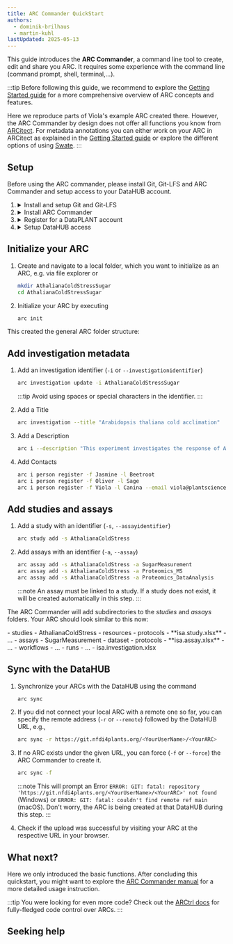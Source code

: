 ```yaml
---
title: ARC Commander QuickStart
authors:
  - dominik-brilhaus
  - martin-kuhl
lastUpdated: 2025-05-13
---
```





This guide introduces the **ARC Commander**, a command line tool to create, edit and share you ARC.
It requires some experience with the command line (command prompt, shell, terminal,...).

:::tip
Before following this guide, we recommend to explore the [Getting Started guide](/nfdi4plants.knowledgebase/start-here/) for a more comprehensive overview of ARC concepts and features.

Here we reproduce parts of Viola's example ARC created there. However, the ARC Commander by design does not offer all functions you know from [ARCitect](/nfdi4plants.knowledgebase/arcitect/).
For metadata annotations you can either work on your ARC in ARCitect as explained in the [Getting Started guide](/nfdi4plants.knowledgebase/start-here/) or explore the different options of using [Swate](/nfdi4plants.knowledgebase/swate/).
:::

## Setup

Before using the ARC commander, please install Git, Git-LFS and ARC Commander and setup access to your DataHUB account.

<Steps>

  1. 
      <details>
        <summary>Install and setup Git and Git-LFS</summary>
        <InstallationGit />
      </details>
  
  2. 
      <details>
        <summary>Install ARC Commander</summary>
        <InstallationGit />
      </details>

  3. 
      <details>
        <summary>Register for a DataPLANT account</summary>
        <DataHUBAccount />
      </details>

  4. 
      <details>
        <summary>Setup DataHUB access</summary>
        <Access />
      </details>
      

</Steps>


## Initialize your ARC

<Steps>

  1. Create and navigate to a local folder, which you want to initialize as an ARC, e.g. via file explorer or

      ```bash
      mkdir AthalianaColdStressSugar
      cd AthalianaColdStressSugar
      ```
  
  2. Initialize your ARC by executing

      ```bash
      arc init
      ```

</Steps>

This created the general ARC folder structure:

<NewARC />

## Add investigation metadata

<Steps>
  
  1. Add an investigation identifier (`-i` or `--investigationidentifier`)

      ```bash
      arc investigation update -i AthalianaColdStressSugar
      ```

      :::tip
      Avoid using spaces or special characters in the identifier.
      :::
  
  
  2. Add a Title

      ```bash
      arc investigation --title "Arabidopsis thaliana cold acclimation"
      ```  
  
  3. Add a Description

      ```bash
      arc i --description "This experiment investigates the response of Arabidopsis thaliana to cold stress by subjecting plants to low-temperature conditions and monitoring physiological, molecular, and growth-related changes. Cold-treated plants are compared with control groups grown under optimal conditions to assess stress-related markers such as changes in protein abundance, sugar content, and growth rates. The goal is to identify key molecules and physiological responses involved in cold tolerance, contributing to the understanding of plant stress adaptation mechanisms."
      ```

  4. Add Contacts

      ```bash
      arc i person register -f Jasmine -l Beetroot
      arc i person register -f Oliver -l Sage
      arc i person register -f Viola -l Canina --email viola@plantscience.xyz
      ```

</Steps>


## Add studies and assays

<Steps>

1. Add a study with an identifier (`-s`, `--assayidentifier`)

    ```bash
    arc study add -s AthalianaColdStress
    ```
  
2. Add assays with an identifier (`-a`, `--assay`)

    ```bash
    arc assay add -s AthalianaColdStress -a SugarMeasurement
    arc assay add -s AthalianaColdStress -a Proteomics_MS
    arc assay add -s AthalianaColdStress -a Proteomics_DataAnalysis
    ```

    :::note
    An assay must be linked to a study. If a study does not exist, it will be created automatically in this step.
    :::

</Steps>

The ARC Commander will add subdirectories to the *studies* and *assays* folders. Your ARC should
look similar to this now:


<FileTree>
- studies
  - AthalianaColdStress
    - resources
    - protocols
    - **isa.study.xlsx**
  - ...
- assays
  - SugarMeasurement
    - dataset
    - protocols
    - **isa.assay.xlsx**
  - ...
- workflows
  - ...
- runs
  - ...
- isa.investigation.xlsx
</FileTree>


## Sync with the DataHUB

<Steps>

1. Synchronize your ARCs with the DataHUB using the command

      ```bash
      arc sync 
      ```

2. If you did not connect your local ARC with a remote one so far, you can specify the remote address (`-r` or `--remote`) followed by the DataHUB URL, e.g.,

    ```bash
    arc sync -r https://git.nfdi4plants.org/<YourUserName>/<YourARC>
    ```

3. If no ARC exists under the given URL, you can force (`-f` or `--force`) the ARC Commander to create it.

    ```bash
    arc sync -f
    ```

    :::note
    This will prompt an Error `ERROR: GIT: fatal: repository 'https://git.nfdi4plants.org/<YourUserName>/<YourARC>' not found` (Windows) or `ERROR: GIT: fatal: couldn't find remote ref main` (macOS). Don't worry, the ARC is being created at that DataHUB during this step.
    :::

4. Check if the upload was successful by visiting your ARC at the respective URL in your browser.

</Steps>

## What next? 

Here we only introduced the basic functions. After concluding this quickstart, you might want to explore the [ARC Commander manual](/nfdi4plants.knowledgebase/arc-commander) for a more detailed usage instruction.

:::tip
You were looking for even more code?
Check out the [ARCtrl docs](/nfdi4plants.knowledgebase/arctrl/) for fully-fledged code control over ARCs. 
:::

## Seeking help


<Help />

